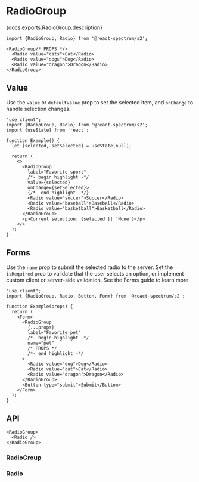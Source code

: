 


# RadioGroup

<PageDescription>{docs.exports.RadioGroup.description}</PageDescription>

```tsx render docs={docs.exports.RadioGroup} links={docs.links} props={['label', 'size', 'orientation', 'labelPosition', 'description', 'contextualHelp', 'isEmphasized', 'isDisabled']} initialProps={{label: 'Favorite pet'}} type="s2"
import {RadioGroup, Radio} from '@react-spectrum/s2';

<RadioGroup/* PROPS */>
  <Radio value="cats">Cat</Radio>
  <Radio value="dogs">Dog</Radio>
  <Radio value="dragon">Dragon</Radio>
</RadioGroup>
```

## Value

Use the `value` or `defaultValue` prop to set the selected item, and `onChange` to handle selection changes.

```tsx render
"use client";
import {RadioGroup, Radio} from '@react-spectrum/s2';
import {useState} from 'react';

function Example() {
  let [selected, setSelected] = useState(null);

  return (
    <>
      <RadioGroup
        label="Favorite sport"
        /*- begin highlight -*/
        value={selected}
        onChange={setSelected}>
        {/*- end highlight -*/}
        <Radio value="soccer">Soccer</Radio>
        <Radio value="baseball">Baseball</Radio>
        <Radio value="basketball">Basketball</Radio>
      </RadioGroup>
      <p>Current selection: {selected || 'None'}</p>
    </>
  );
}
```

## Forms

Use the `name` prop to submit the selected radio to the server. Set the `isRequired` prop to validate that the user selects an option, or implement custom client or server-side validation. See the Forms guide to learn more.

```tsx render docs={docs.exports.RadioGroup} links={docs.links} props={['isRequired', 'necessityIndicator']} initialProps={{isRequired: true}} wide
"use client";
import {RadioGroup, Radio, Button, Form} from '@react-spectrum/s2';

function Example(props) {
  return (
    <Form>
      <RadioGroup
        {...props}
        label="Favorite pet"
        /*- begin highlight -*/
        name="pet"
        /* PROPS */
        /*- end highlight -*/
      >
        <Radio value="dog">Dog</Radio>
        <Radio value="cat">Cat</Radio>
        <Radio value="dragon">Dragon</Radio>
      </RadioGroup>
      <Button type="submit">Submit</Button>
    </Form>
  );
}
```

## API

```tsx links={{RadioGroup: '#radiogroup', Radio: '#radio'}}
<RadioGroup>
  <Radio />
</RadioGroup>
```

### RadioGroup

<PropTable component={docs.exports.RadioGroup} links={docs.links} />

### Radio

<PropTable component={docs.exports.Radio} links={docs.links} />
